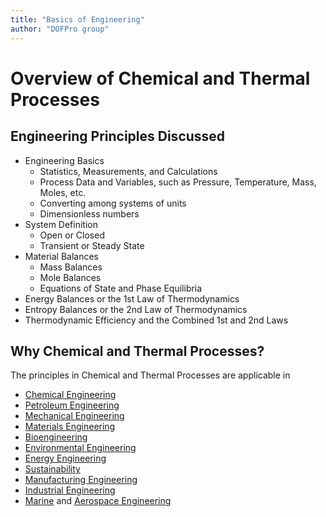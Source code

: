 ```yaml
---
title: "Basics of Engineering"
author: "DOFPro group"
---
```


# Overview of Chemical and Thermal Processes

## Engineering Principles Discussed

-   Engineering Basics
    -   Statistics, Measurements, and Calculations
    -   Process Data and Variables, such as Pressure, Temperature, Mass, Moles, etc.
    -   Converting among systems of units
    -   Dimensionless numbers
-   System Definition
    -   Open or Closed
    -   Transient or Steady State
-   Material Balances
    -   Mass Balances
    -   Mole Balances
    -   Equations of State and Phase Equilibria
-   Energy Balances or the 1st Law of Thermodynamics
-   Entropy Balances or the 2nd Law of Thermodynamics
-   Thermodynamic Efficiency and the Combined 1st and 2nd Laws

## Why Chemical and Thermal Processes?

The principles in Chemical and Thermal Processes are applicable in

-   [Chemical Engineering](https://en.wikipedia.org/wiki/Chemical_engineering)
-   [Petroleum Engineering](https://en.wikipedia.org/wiki/Petroleum_engineering)
-   [Mechanical Engineering](https://en.wikipedia.org/wiki/Mechanical_engineering)
-   [Materials Engineering](https://en.wikipedia.org/wiki/Materials_science)
-   [Bioengineering](https://en.wikipedia.org/wiki/Biological_engineering)
-   [Environmental Engineering](https://en.wikipedia.org/wiki/Environmental_engineering)
-   [Energy Engineering](https://en.wikipedia.org/wiki/Energy_engineering)
-   [Sustainability](https://en.wikipedia.org/wiki/Sustainability)
-   [Manufacturing Engineering](https://en.wikipedia.org/wiki/Manufacturing_engineering)
-   [Industrial Engineering](https://en.wikipedia.org/wiki/Industrial_engineering)
-   [Marine](https://en.wikipedia.org/wiki/Marine_engineering) and [Aerospace Engineering](https://en.wikipedia.org/wiki/Aerospace_engineering)